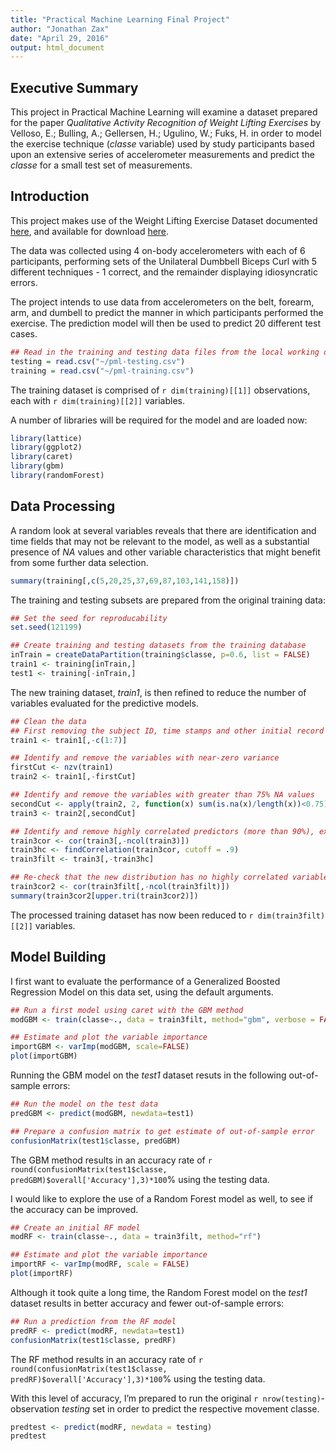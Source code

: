 ```yaml
---
title: "Practical Machine Learning Final Project"
author: "Jonathan Zax"
date: "April 29, 2016"
output: html_document
---
```

## Executive Summary  
This project in Practical Machine Learning will examine a dataset prepared for the paper *Qualitative Activity Recognition of Weight Lifting Exercises* by Velloso, E.; Bulling, A.; Gellersen, H.; Ugulino, W.; Fuks, H. in order to model the exercise technique (*classe* variable) used by study participants based upon an extensive series of accelerometer measurements and predict the *classe* for a small test set of measurements.  

## Introduction  
This project makes use of the Weight Lifting Exercise Dataset documented [here](http://groupware.les.inf.puc-rio.br/har), and available for download [here](http://groupware.les.inf.puc-rio.br/static/WLE/WearableComputing_weight_lifting_exercises_biceps_curl_variations.csv).  

The data was collected using 4 on-body accelerometers with each of 6 participants, performing sets of the Unilateral Dumbbell Biceps Curl with 5 different techniques - 1 correct, and the remainder displaying idiosyncratic errors.  

The project intends to use data from accelerometers on the belt, forearm, arm, and dumbell to predict the manner in which participants performed the exercise. The prediction model will then be used to predict 20 different test cases.  

```r
## Read in the training and testing data files from the local working directory
testing = read.csv("~/pml-testing.csv")
training = read.csv("~/pml-training.csv")
```

The training dataset is comprised of `r dim(training)[[1]]` observations, each with `r dim(training)[[2]]` variables.  

A number of libraries will be required for the model and are loaded now:  

```r
library(lattice)
library(ggplot2)
library(caret)
library(gbm)
library(randomForest)
```

## Data Processing  
A random look at several variables reveals that there are identification and time fields that may not be relevant to the model, as well as a substantial presence of *NA* values and other variable characteristics that might benefit from some further data selection.  

```r
summary(training[,c(5,20,25,37,69,87,103,141,158)])
```

The training and testing subsets are prepared from the original training data:

```r
## Set the seed for reproducability
set.seed(121199)

## Create training and testing datasets from the training database
inTrain = createDataPartition(training$classe, p=0.6, list = FALSE)
train1 <- training[inTrain,]
test1 <- training[-inTrain,]
```

The new training dataset, *train1*, is then refined to reduce the number of variables evaluated for the predictive models.  

```r
## Clean the data
## First removing the subject ID, time stamps and other initial record identifiers
train1 <- train1[,-c(1:7)]

## Identify and remove the variables with near-zero variance
firstCut <- nzv(train1)
train2 <- train1[,-firstCut]

## Identify and remove the variables with greater than 75% NA values
secondCut <- apply(train2, 2, function(x) sum(is.na(x)/length(x))<0.75)
train3 <- train2[,secondCut]

## Identify and remove highly correlated predictors (more than 90%), excluding the classe variable
train3cor <- cor(train3[,-ncol(train3)])
train3hc <- findCorrelation(train3cor, cutoff = .9)
train3filt <- train3[,-train3hc]

## Re-check that the new distribution has no highly correlated variables as expected
train3cor2 <- cor(train3filt[,-ncol(train3filt)])
summary(train3cor2[upper.tri(train3cor2)])
```
 
The processed training dataset has now been reduced to `r dim(train3filt)[[2]]` variables.  

## Model Building  
I first want to evaluate the performance of a Generalized Boosted Regression Model on this data set, using the default arguments.  

````r
## Run a first model using caret with the GBM method
modGBM <- train(classe~., data = train3filt, method="gbm", verbose = FALSE)

## Estimate and plot the variable importance
importGBM <- varImp(modGBM, scale=FALSE)
plot(importGBM)
````

Running the GBM model on the *test1* dataset resuts in the following out-of-sample errors:  

````r
## Run the model on the test data
predGBM <- predict(modGBM, newdata=test1)

## Prepare a confusion matrix to get estimate of out-of-sample error
confusionMatrix(test1$classe, predGBM)
````

The GBM method results in an accuracy rate of `r round(confusionMatrix(test1$classe, predGBM)$overall['Accuracy'],3)*100`% using the testing data.  

I would like to explore the use of a Random Forest model as well, to see if the accuracy can be improved.  

````r
## Create an initial RF model
modRF <- train(classe~., data = train3filt, method="rf")

## Estimate and plot the variable importance
importRF <- varImp(modRF, scale = FALSE)
plot(importRF)
````
  
Although it took quite a long time, the Random Forest model on the *test1* dataset results in better accuracy and fewer out-of-sample errors: 

````r
## Run a prediction from the RF model
predRF <- predict(modRF, newdata=test1)
confusionMatrix(test1$classe, predRF)
````

The RF method results in an accuracy rate of `r round(confusionMatrix(test1$classe, predRF)$overall['Accuracy'],3)*100`% using the testing data.  

With this level of accuracy, I'm prepared to run the original `r nrow(testing)`-observation *testing* set in order to predict the respective movement classe.

````r
predtest <- predict(modRF, newdata = testing)
predtest
````
